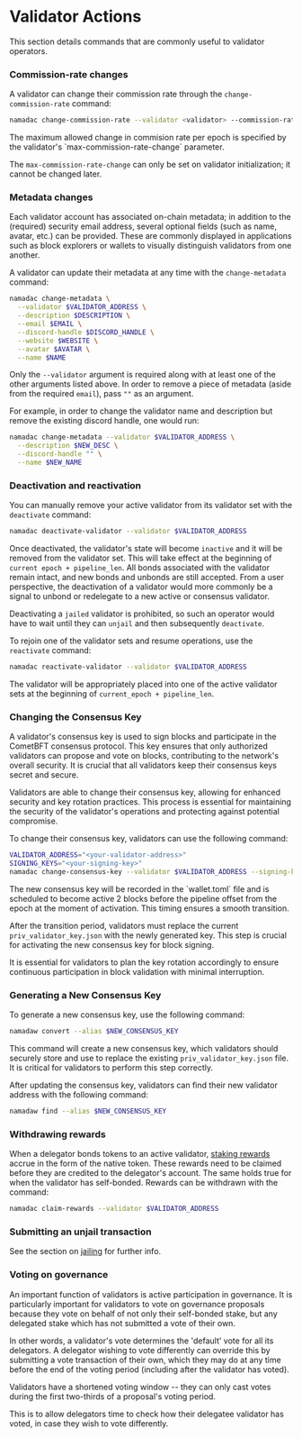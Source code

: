 
# Validator Actions

This section details commands that are commonly useful to validator operators.

### Commission-rate changes

A validator can change their commission rate through the `change-commission-rate` command:

```bash copy
namadac change-commission-rate --validator <validator> --commission-rate <commission-rate>
```

<Callout>
The maximum allowed change in commision rate per epoch is specified by the validator's `max-commission-rate-change` parameter.  

The `max-commission-rate-change` can only be set on validator initialization; it cannot be changed later.
</Callout>


### Metadata changes

Each validator account has associated on-chain metadata; in addition to the (required) security email address, several optional fields (such as name, avatar, etc.) 
can be provided. These are commonly displayed in applications such as block explorers or wallets to visually distinguish validators from one another.  

A validator can update their metadata at any time with the `change-metadata` command:

```bash copy
namadac change-metadata \
  --validator $VALIDATOR_ADDRESS \
  --description $DESCRIPTION \
  --email $EMAIL \
  --discord-handle $DISCORD_HANDLE \
  --website $WEBSITE \
  --avatar $AVATAR \
  --name $NAME
```
Only the `--validator` argument is required along with at least one of the other arguments listed above. In order to remove a piece of metadata (aside from the required `email`), pass `""` as an argument.

For example, in order to change the validator name and description but remove the existing discord handle, one would run:

```bash copy
namadac change-metadata --validator $VALIDATOR_ADDRESS \
  --description $NEW_DESC \
  --discord-handle "" \
  --name $NEW_NAME
```

### Deactivation and reactivation

You can manually remove your active validator from its validator set with the `deactivate` command:

```bash copy
namadac deactivate-validator --validator $VALIDATOR_ADDRESS
```
Once deactivated, the validator's state will become `inactive` and it will be removed from the validator set. 
This will take effect at the beginning of `current epoch + pipeline_len`. All bonds associated with the validator remain intact, and new bonds and unbonds are still accepted. 
From a user perspective, the deactivation of a validator would more commonly be a signal to unbond or redelegate to a new active or consensus validator.

Deactivating a `jailed` validator is prohibited, so such an operator would have to wait until they can `unjail` and then subsequently `deactivate`.

To rejoin one of the validator sets and resume operations, use the `reactivate` command:

```bash copy
namadac reactivate-validator --validator $VALIDATOR_ADDRESS
```
The validator will be appropriately placed into one of the active validator sets at the beginning of `current_epoch + pipeline_len`.

### Changing the Consensus Key
A validator's consensus key is used to sign blocks and participate in the CometBFT consensus protocol. 
This key ensures that only authorized validators can propose and vote on blocks, contributing to the network's overall security. 
It is crucial that all validators keep their consensus keys secret and secure.  

Validators are able to change their consensus key, allowing for enhanced security and key rotation practices. 
This process is essential for maintaining the security of the validator's operations and protecting against potential compromise.

To change their consensus key, validators can use the following command:

```bash
VALIDATOR_ADDRESS="<your-validator-address>"
SIGNING_KEYS="<your-signing-key>"
namadac change-consensus-key --validator $VALIDATOR_ADDRESS --signing-keys $SIGNING_KEYS
```

<Callout type="info" emoji="🔑">
The new consensus key will be recorded in the `wallet.toml` file and is scheduled to become active 2 blocks before the pipeline offset from the epoch at the moment of 
activation. This timing ensures a smooth transition.  

After the transition period, validators must replace the current `priv_validator_key.json` with the newly generated key. 
This step is crucial for activating the new consensus key for block signing.  

It is essential for validators to plan the key rotation accordingly to ensure continuous participation in block validation with minimal interruption.
</Callout>

### Generating a New Consensus Key

To generate a new consensus key, use the following command:

```bash
namadaw convert --alias $NEW_CONSENSUS_KEY
```

This command will create a new consensus key, which validators should securely store and use to replace the existing `priv_validator_key.json` file. 
It is critical for validators to perform this step correctly.

After updating the consensus key, validators can find their new validator address with the following command:

```bash
namadaw find --alias $NEW_CONSENSUS_KEY
```

### Withdrawing rewards
When a delegator bonds tokens to an active validator, [staking rewards](./staking.mdx) accrue in the form of the native token. These rewards need to be claimed 
before they are credited to the delegator's account. The same holds true for when the validator has self-bonded. Rewards can be withdrawn with the command:

```bash
namadac claim-rewards --validator $VALIDATOR_ADDRESS
```

### Submitting an unjail transaction
See the section on [jailing](./jailing.mdx) for further info.

### Voting on governance
An important function of validators is active participation in governance. It is particularly important for validators to vote on governance proposals because 
they vote on behalf of not only their self-bonded stake, but any delegated stake which has not submitted a vote of their own.  

In other words, a validator's vote determines the 'default' vote for all its delegators. A delegator wishing to vote differently can override this by submitting a 
vote transaction of their own, which they may do at any time before the end of the voting period (including after the validator has voted).

<Callout type='warning'>
Validators have a shortened voting window -- they can only cast votes during the first two-thirds of a proposal's voting period.  

This is to allow delegators time to check how their delegatee validator has voted, in case they wish to vote differently.
</Callout>